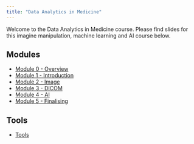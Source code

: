 ```yaml
---
title: "Data Analytics in Medicine"
---
```


Welcome to the Data Analytics in Medicine course. Please find slides for this imagine manipulation, machine learning and AI course below.

## Modules

<ul>
  <li><a href="module-0/0-overview.html" target="_blank">Module 0 - Overview</a></li>
  <li><a href="module-1/1-introduction.html" target="_blank">Module 1 - Introduction</a></li>
  <li><a href="module-2/2-images.html" target="_blank">Module 2 - Image</a></li>
  <li><a href="module-3/3-dicom.html" target="_blank">Module 3 - DICOM</a></li>
  <li><a href="module-4/4-ai.html" target="_blank">Module 4 - AI</a></li>
  <li><a href="module-5/5-closing.html" target="_blank">Module 5 - Finalising</a></li>
</ul>

## Tools

<ul>
  <li><a href="tools/template.html" target="_blank">Tools</a></li>
</ul>